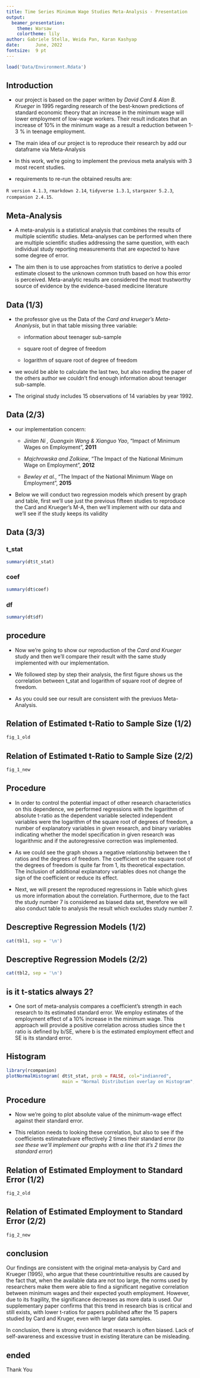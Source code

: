 ```yaml
---
title: Time Series Minimum Wage Studies Meta-Analysis - Presentation
output: 
  beamer_presentation: 
    theme: Warsaw
    colortheme: lily
author: Gabriele Stella, Weida Pan, Karan Kashyap
date:      June, 2022
fontsize:  9 pt  
---
```



```r
load('Data/Environment.Rdata')
```



## Introduction

- our project is based on the paper written by *David Card & Alan B. Krueger* in 1995 regarding research of the best-known predictions of standard economic theory that an increase in the minimum wage will lower employment of low-wage workers. Their result indicates that an increase of 10% in the minimum wage as a result a reduction between 1-3 % in teenage employment. 

- The main idea of our project is to reproduce their research by add our dataframe via Meta-Analysis

- In this work, we're going to implement the previous meta analysis with 3 most recent studies. 


-   requirements to re-run the obtained results are:

`R version 4.1.3`, `rmarkdown 2.14`, `tidyverse 1.3.1`, `stargazer 5.2.3`, `rcompanion 2.4.15`.

## Meta-Analysis

- A meta-analysis is a statistical analysis that combines the results of multiple scientific studies. Meta-analyses can be performed when there are multiple scientific studies addressing the same question, with each individual study reporting measurements that are expected to have some degree of error. 

- The aim then is to use approaches from statistics to derive a pooled estimate closest to the unknown common truth based on how this error is perceived. Meta-analytic results are considered the most trustworthy source of evidence by the evidence-based medicine literature


## Data (1/3) 

- the professor give us the Data of the *Card and krueger's Meta-Ananlysis*, but in that table missing three variable: 

  - information about teenager sub-sample
  
  
  - square root of degree of freedom 
  
  
  - logarithm of square root of degree of freedom
  

- we would be able to calculate the last two, but also reading the paper of the others author we couldn't find enough information about teenager sub-sample. 


- The original study includes 15 observations of 14 variables by year 1992.


## Data (2/3)

- our implementation concern:

    - J*inlan Ni , Guangxin Wang & Xianguo Yao*, "Impact of Minimum Wages on Employment", **2011**
    
    - *Majchrowska and Zolkiew*, "The Impact of the National Minimum Wage on Employment", **2012**
    
    - *Bewley et al.*, "The Impact of the National Minimum Wage on Employment", **2015**
    
- Below we will conduct two regression models which present by graph and table, first we'll use just the previous fifteen studies to reproduce the Card and Krueger's M-A, then we'll implement with our data and we'll see if the study keeps its validity

## Data (3/3)

### **t_stat**

```r
summary(dt$t_stat)
```
### **coef**

```r
summary(dt$coef)
```

### **df**

```r
summary(dt$df)
```


## procedure

- Now we're going to show our reproduction of the *Card and Krueger* study and then we'll compare their result with the same study implemented with our implementation. 

- We followed step by step their analysis, the first figure shows us the correlation between t_stat and logarithm of square root of degree of freedom.

- As you could see our result are consistent with the previuos Meta-Analysis. 


## Relation of Estimated t-Ratio to Sample Size (1/2)

```r
fig_1_old
```

## Relation of Estimated t-Ratio to Sample Size (2/2)

```r
fig_1_new
```


## Procedure
- In order to control the potential impact of other research characteristics on this dependence, we performed regressions with the logarithm of absolute t-ratio as the dependent variable selected independent variables were the logarithm of the square root of degrees of freedom, a number of explanatory variables in given research, and binary variables indicating whether the model specification in given research was logarithmic and if the autoregressive correction was implemented.

- As we could see the graph shows a negative relationship between the t ratios and the degrees of freedom. The coefficient on the square root of the degrees of freedom is quite far from 1, its theoretical expectation. The inclusion of additional explanatory variables does not change the sign of the coefficient or reduce its effect.

- Next, we will present the reproduced regressions in Table which gives us more information about the correlation. Furthermore, due to the fact the study number 7 is considered as biased data set, therefore we will also conduct table to analysis the result which excludes study number 7.

## Descreptive Regression Models (1/2)

```r
cat(tbl1, sep = '\n')
```

## Descreptive Regression Models (2/2)

```r
cat(tbl2, sep = '\n')
```

## is it t-statics always 2?

- One sort of meta-analysis compares a coefficient's strength in each research to its estimated standard error. We employ estimates of the employment effect of a 10% increase in the minimum wage. This approach will provide a positive correlation across studies since the t ratio is defined by b/SE, where b is the estimated employment effect and SE is its standard error.

## Histogram 

```r
library(rcompanion)
plotNormalHistogram( dt$t_stat, prob = FALSE, col="indianred",
                     main = "Normal Distribution overlay on Histogram", linecol="black" )
```

## Procedure

- Now we're going to plot absolute value of the minimum-wage effect against their standard error. 

- This relation needs to looking these correlation, but also to see if the coefficients estimatedvare effectively 2 times their standard error (*to see these we'll implement our graphs with a line that it's 2 times the standard error*)

## Relation of Estimated Employment to Standard Error (1/2)

```r
fig_2_old
```

## Relation of Estimated Employment to Standard Error (2/2)

```r
fig_2_new
```


## conclusion
Our findings are consistent with the original meta-analysis by Card and Krueger (1995), who argue that these countrintuitive results are caused by the fact that, when the available data are not too large, the norms used by researchers make them were able to find a significant negative correlation between minimum wages and their expected youth employment. However, due to its fragility, the significance decreases as more data is used. Our supplementary paper confirms that this trend in research bias is critical and still exists, with lower t-ratios for papers published after the 15 papers studied by Card and Kruger, even with larger data samples. 

In conclusion, there is strong evidence that research is often biased. Lack of self-awareness and excessive trust in existing literature can be misleading. 

## ended

\centering  Thank You

